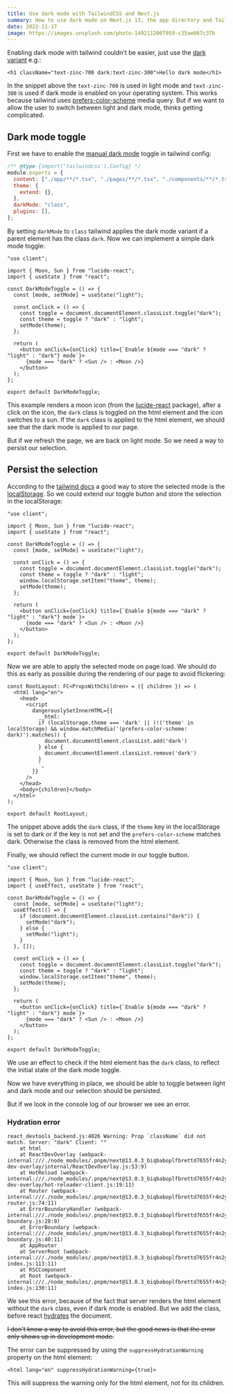```yaml
---
title: Use dark mode with TailwindCSS and Next.js
summary: How to use dark mode on Next.js 13, the app directory and TailwindCSS
date: 2022-11-17
image: https://images.unsplash.com/photo-1492112007959-c35ae067c37b
---
```


Enabling dark mode with tailwind couldn't be easier, just use the [dark variant](https://tailwindcss.com/docs/dark-mode) e.g.:

```tsx
<h1 className="text-zinc-700 dark:text-zinc-300">Hello dark mode</h1>
```

In the snippet above the `text-zinc-700` is used in light mode and
`text-zinc-300` is used if dark mode is enabled on your operating system.
This works because tailwind uses [prefers-color-scheme](https://developer.mozilla.org/en-US/docs/Web/CSS/@media/prefers-color-scheme) media query.
But if we want to allow the user to switch between light and dark mode,
thinks getting complicated.

## Dark mode toggle

First we have to enable the [manual dark mode](https://tailwindcss.com/docs/dark-mode#toggling-dark-mode-manually) toggle in tailwind config:

```js tailwind.config.mjs focus=7
/** @type {import('tailwindcss').Config} */
module.exports = {
  content: ["./app/**/*.tsx", "./pages/**/*.tsx", "./components/**/*.tsx"],
  theme: {
    extend: {},
  },
  darkMode: "class",
  plugins: [],
};
```

By setting `darkMode` to `class` tailwind applies the dark mode variant if a parent element has the class `dark`.
Now we can implement a simple dark mode toggle:

```tsx components/DarkModeToggle.tsx
"use client";

import { Moon, Sun } from "lucide-react";
import { useState } from "react";

const DarkModeToggle = () => {
  const [mode, setMode] = useState("light");

  const onClick = () => {
    const toggle = document.documentElement.classList.toggle("dark");
    const theme = toggle ? "dark" : "light";
    setMode(theme);
  };

  return (
    <button onClick={onClick} title={`Enable ${mode === "dark" ? "light" : "dark"} mode`}>
      {mode === "dark" ? <Sun /> : <Moon />}
    </button>
  );
};

export default DarkModeToggle;
```

This example renders a moon icon (from the [lucide-react](https://lucide.dev/docs/lucide-react) package),
after a click on the icon, the `dark` class is toggled on the html element and the icon switches to a sun.
If the `dark` class is applied to the html element, we should see that the dark mode is applied to our page.

But if we refresh the page, we are back on light mode.
So we need a way to persist our selection.

## Persist the selection

According to the [tailwind docs](https://tailwindcss.com/docs/dark-mode#supporting-system-preference-and-manual-selection) a good way to store the selected mode is the [localStorage](https://developer.mozilla.org/en-US/docs/Web/API/Window/localStorage).
So we could extend our toggle button and store the selection in the localStorage:

```tsx components/DarkModeToggle.tsx focus=12
"use client";

import { Moon, Sun } from "lucide-react";
import { useState } from "react";

const DarkModeToggle = () => {
  const [mode, setMode] = useState("light");

  const onClick = () => {
    const toggle = document.documentElement.classList.toggle("dark");
    const theme = toggle ? "dark" : "light";
    window.localStorage.setItem("theme", theme);
    setMode(theme);
  };

  return (
    <button onClick={onClick} title={`Enable ${mode === "dark" ? "light" : "dark"} mode`}>
      {mode === "dark" ? <Sun /> : <Moon />}
    </button>
  );
};

export default DarkModeToggle;
```

Now we are able to apply the selected mode on page load.
We should do this as early as possible during the rendering of our page to avoid flickering:

```tsx app/layout.tsx focus=4:14
const RootLayout: FC<PropsWithChildren> = ({ children }) => (
  <html lang="en">
    <head>
      <script
        dangerouslySetInnerHTML={{
          __html: `
          if (localStorage.theme === 'dark' || (!('theme' in localStorage) && window.matchMedia('(prefers-color-scheme: dark)').matches)) {
            document.documentElement.classList.add('dark')
          } else {
            document.documentElement.classList.remove('dark')
          }
          `,
        }}
      />
    </head>
    <body>{children}</body>
  </html>
);

export default RootLayout;
```

The snippet above adds the `dark` class,
if the `theme` key in the localStorage is set to dark or
if the key is not set and the `prefers-color-scheme` matches dark.
Otherwise the class is removed from the html element.

Finally, we should reflect the current mode in our toggle button.

```tsx components/DarkModeToggle.tsx focus=8:15
"use client";

import { Moon, Sun } from "lucide-react";
import { useEffect, useState } from "react";

const DarkModeToggle = () => {
  const [mode, setMode] = useState("light");
  useEffect(() => {
    if (document.documentElement.classList.contains("dark")) {
      setMode("dark");
    } else {
      setMode("light");
    }
  }, []);

  const onClick = () => {
    const toggle = document.documentElement.classList.toggle("dark");
    const theme = toggle ? "dark" : "light";
    window.localStorage.setItem("theme", theme);
    setMode(theme);
  };

  return (
    <button onClick={onClick} title={`Enable ${mode === "dark" ? "light" : "dark"} mode`}>
      {mode === "dark" ? <Sun /> : <Moon />}
    </button>
  );
};

export default DarkModeToggle;
```
We use an effect to check if the html element has the `dark` class,
to reflect the initial state of the dark mode toggle.

Now we have everything in place,
we should be able to toggle between light and dark mode and
our selection should be persisted.

But if we look in the console log of our browser we see an error.

### Hydration error

```text
react_devtools_backend.js:4026 Warning: Prop `className` did not match. Server: "dark" Client: ""
    at html
    at ReactDevOverlay (webpack-internal:///./node_modules/.pnpm/next@13.0.3_biqbaboplfbrettd7655fr4n2y/node_modules/next/dist/client/components/react-dev-overlay/internal/ReactDevOverlay.js:53:9)
    at HotReload (webpack-internal:///./node_modules/.pnpm/next@13.0.3_biqbaboplfbrettd7655fr4n2y/node_modules/next/dist/client/components/react-dev-overlay/hot-reloader-client.js:19:11)
    at Router (webpack-internal:///./node_modules/.pnpm/next@13.0.3_biqbaboplfbrettd7655fr4n2y/node_modules/next/dist/client/components/app-router.js:74:11)
    at ErrorBoundaryHandler (webpack-internal:///./node_modules/.pnpm/next@13.0.3_biqbaboplfbrettd7655fr4n2y/node_modules/next/dist/client/components/error-boundary.js:28:9)
    at ErrorBoundary (webpack-internal:///./node_modules/.pnpm/next@13.0.3_biqbaboplfbrettd7655fr4n2y/node_modules/next/dist/client/components/error-boundary.js:40:11)
    at AppRouter
    at ServerRoot (webpack-internal:///./node_modules/.pnpm/next@13.0.3_biqbaboplfbrettd7655fr4n2y/node_modules/next/dist/client/app-index.js:113:11)
    at RSCComponent
    at Root (webpack-internal:///./node_modules/.pnpm/next@13.0.3_biqbaboplfbrettd7655fr4n2y/node_modules/next/dist/client/app-index.js:130:11)
```

We see this error,
because of the fact that server renders the html element without the `dark` class,
even if dark mode is enabled.
But we add the class, before react [hydrates](https://beta.reactjs.org/apis/react-dom/hydrate) the document.

~~I don't know a way to avoid this error,
but the good news is that the error only shows up in development mode.~~

The error can be suppressed by using the `suppressHydrationWarning` property on the html element:

```tsx app/layout.tsx
<html lang="en" suppressHydrationWarning={true}>
```

This will suppress the warning only for the html element, not for its children.
